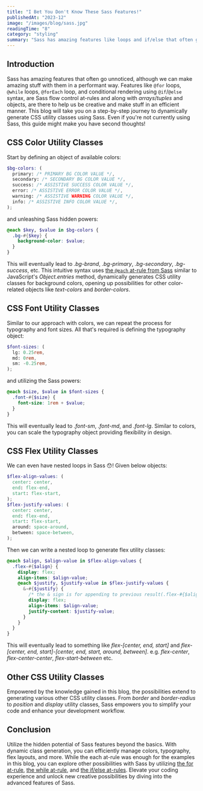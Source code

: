 ```yaml
---
title: "I Bet You Don't Know These Sass Features!"
publishedAt: "2023-12"
image: "/images/blog/sass.jpg"
readingTime: "8"
category: "styling"
summary: "Sass has amazing features like loops and if/else that often go unnoticed, although we can make amazing stuff with them in a performant way."
---
```


## Introduction

Sass has amazing features that often go unnoticed, although we can make amazing stuff with them in a performant way. Features like `@for` loops, `@while` loops, `@forEach` loop, and conditional rendering using `@if`/`@else` syntax, are Sass flow control at-rules and along with _arrays_/_tuples_ and objects, are there to help us be creative and make stuff in an efficient manner.
This blog will take you on a step-by-step journey to dynamically generate CSS utility classes using Sass. Even if you're not currently using Sass, this guide might make you have second thoughts!

## CSS Color Utility Classes

Start by defining an object of available colors:

```scss
$bg-colors: (
  primary: /* PRIMARY BG COLOR VALUE */,
  secondary: /* SECONDARY BG COLOR VALUE */,
  success: /* ASSISTIVE SUCCESS COLOR VALUE */,
  error: /* ASSISTIVE ERROR COLOR VALUE */,
  warning: /* ASSISTIVE WARNING COLOR VALUE */,
  info: /* ASSISTIVE INFO COLOR VALUE */,
);
```

and unleashing Sass hidden powers:

```scss
@each $key, $value in $bg-colors {
  .bg-#{$key} {
    background-color: $value;
  }
}
```

This will eventually lead to _.bg-brand_, _.bg-primary_, _.bg-secondary_, _.bg-success_, etc. This intuitive syntax uses [the `@each` at-rule from Sass](https://sass-lang.com/documentation/at-rules/control/each/) similar to JavaScript's _Object.entries_ method, dynamically generates CSS utility classes for background colors, opening up possibilities for other color-related objects like _text-colors_ and _border-colors_.

## CSS Font Utility Classes

Similar to our approach with colors, we can repeat the process for typography and font sizes. All that's required is defining the typography object:

```scss
$font-sizes: (
  lg: 0.25rem,
  md: 0rem,
  sm: -0.25rem,
);
```

and utilizing the Sass powers:

```scss
@each $size, $value in $font-sizes {
  .font-#{$size} {
    font-size: 1rem + $value;
  }
}
```

This will eventually lead to _.font-sm_, _.font-md_, and _.font-lg_. Similar to colors, you can scale the typography object providing flexibility in design.

## CSS Flex Utility Classes

We can even have nested loops in Sass 😯! Given below objects:

```scss
$flex-align-values: (
  center: center,
  end: flex-end,
  start: flex-start,
);
$flex-justify-values: (
  center: center,
  end: flex-end,
  start: flex-start,
  around: space-around,
  between: space-between,
);
```

Then we can write a nested loop to generate flex utility classes:

```scss
@each $align, $align-value in $flex-align-values {
  .flex-#{$align} {
    display: flex;
    align-items: $align-value;
    @each $justify, $justify-value in $flex-justify-values {
      &-#{$justify} {
        /* the & sign is for appending to previous result(.flex-#{$align}) */
        display: flex;
        align-items: $align-value;
        justify-content: $justify-value;
      }
    }
  }
}
```

This will eventually lead to something like _flex-[center, end, start]_ and _flex-[center, end, start]-[center, end, start, around, between]_. e.g. _flex-center_, _flex-center-center_, _flex-start-between_ etc.

## Other CSS Utility Classes

Empowered by the knowledge gained in this blog, the possibilities extend to generating various other CSS utility classes. From _border_ and _border-radius_ to _position_ and _display_ utility classes, Sass empowers you to simplify your code and enhance your development workflow.

## Conclusion

Utilize the hidden potential of Sass features beyond the basics. With dynamic class generation, you can efficiently manage colors, typography, flex layouts, and more. While the each at-rule was enough for the examples in this blog, you can explore other possibilities with Sass by utilizing [the for at-rule](https://sass-lang.com/documentation/at-rules/control/for/), [the while at-rule](https://sass-lang.com/documentation/at-rules/control/while/), and [the if/else at-rules](https://sass-lang.com/documentation/at-rules/control/if/). Elevate your coding experience and unlock new creative possibilities by diving into the advanced features of Sass.
